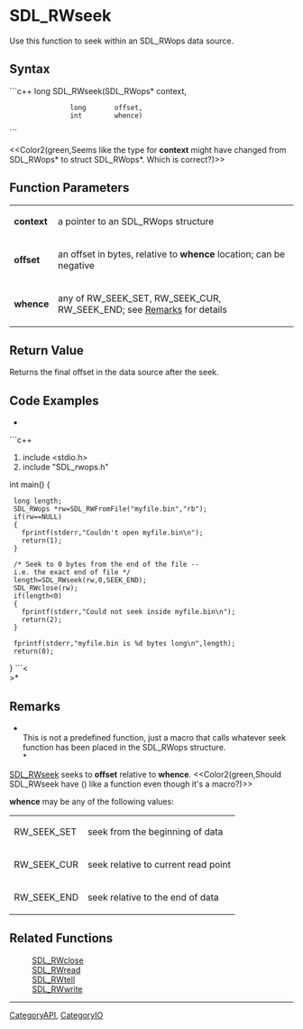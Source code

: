 <!-- pragma section-numbers off -->
<!-- pragma disable-camelcase -->

= SDL_RWseek =
Use this function to seek within an SDL_RWops data source.


== Syntax ==
```c++
long SDL_RWseek(SDL_RWops* context,
                long       offset, 
                int        whence)
```

<<Color2(green,Seems like the type for '''context''' might have changed from SDL_RWops* to struct SDL_RWops*.  Which is correct?)>>

== Function Parameters ==
{|
|'''context'''
|a pointer to an SDL_RWops structure
|-
|'''offset'''
|an offset in bytes, relative to '''whence''' location; can be negative
|-
|'''whence'''
|any of RW_SEEK_SET, RW_SEEK_CUR, RW_SEEK_END; see [[#whence|Remarks]] for details
|}

== Return Value ==
Returns the final offset in the data source after the seek.

== Code Examples ==
*<br/>
```c++
#include <stdio.h>
#include "SDL_rwops.h"

int main()
{
  long length;
  SDL_RWops *rw=SDL_RWFromFile("myfile.bin","rb");
  if(rw==NULL)
  {
    fprintf(stderr,"Couldn't open myfile.bin\n");
    return(1);
  }

  /* Seek to 0 bytes from the end of the file -- i.e. the exact end of file */
  length=SDL_RWseek(rw,0,SEEK_END);
  SDL_RWclose(rw);
  if(length<0)
  {
    fprintf(stderr,"Could not seek inside myfile.bin\n");
    return(2);
  }

  fprintf(stderr,"myfile.bin is %d bytes long\n",length);
  return(0);
}
```<<BR>>*

== Remarks ==
*<br/>This is not a predefined function, just a macro that calls whatever seek function has been placed in the SDL_RWops structure.<br/>*

[[SDL_RWseek]] seeks to '''offset''' relative to '''whence'''. <<Color2(green,Should SDL_RWseek have () like a function even though it's a macro?)>>

<span id="whence"></span>'''whence''' may be any of the following values:
{|
|RW_SEEK_SET
|seek from the beginning of data
|-
|RW_SEEK_CUR
|seek relative to current read point
|-
|RW_SEEK_END
|seek relative to the end of data
|}

== Related Functions ==
:[[SDL_RWclose]]
:[[SDL_RWread]] 
:[[SDL_RWtell]]
:[[SDL_RWwrite]]

----
[[CategoryAPI]], [[CategoryIO]]
